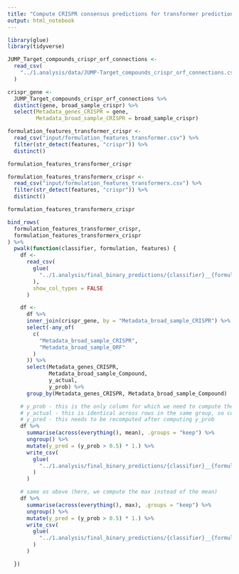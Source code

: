 ```yaml
---
title: "Compute CRISPR consensus predictions for transformer predictions"
output: html_notebook
---
```


```r
library(glue)
library(tidyverse)
```

```r
JUMP_Target_compounds_crispr_orf_connections <-
  read_csv(
    "../1.analysis/data/JUMP-Target_compounds_crispr_orf_connections.csv"
  )
```


```r
crispr_gene <-
  JUMP_Target_compounds_crispr_orf_connections %>%
  distinct(gene, broad_sample_crispr) %>%
  select(Metadata_genes_CRISPR = gene,
         Metadata_broad_sample_CRISPR = broad_sample_crispr)
```


```r
formulation_features_transformer_crispr <-
  read_csv("input/formulation_features_transformer.csv") %>%
  filter(str_detect(features, "crispr")) %>%
  distinct()

formulation_features_transformer_crispr
```

```r
formulation_features_transformerx_crispr <-
  read_csv("input/formulation_features_transformerx.csv") %>%
  filter(str_detect(features, "crispr")) %>%
  distinct()

formulation_features_transformerx_crispr
```

```r
bind_rows(
  formulation_features_transformer_crispr,
  formulation_features_transformerx_crispr
) %>%
  pwalk(function(classifier, formulation, features) {
    df <-
      read_csv(
        glue(
          "../1.analysis/final_binary_predictions/{classifier}__{formulation}__{features}.csv"
        ),
        show_col_types = FALSE
      )

    df <-
      df %>%
      inner_join(crispr_gene, by = "Metadata_broad_sample_CRISPR") %>%
      select(-any_of(
        c(
          "Metadata_broad_sample_CRISPR",
          "Metadata_broad_sample_ORF"
        )
      )) %>%
      select(Metadata_genes_CRISPR,
             Metadata_broad_sample_Compound,
             y_actual,
             y_prob) %>%
      group_by(Metadata_genes_CRISPR, Metadata_broad_sample_Compound)

    # y_prob - this is the only column for which we need to compute the mean per group
    # y_actual - this is identical across rows in the same group, so computing the mean is trivially ok
    # y_pred - this needs to be recomputed after computing y_prob
    df %>%
      summarise(across(everything(), mean), .groups = "keep") %>%
      ungroup() %>%
      mutate(y_pred = (y_prob > 0.5) * 1.) %>%
      write_csv(
        glue(
          "../1.analysis/final_binary_predictions/{classifier}__{formulation}__{features}__consensus.csv"
        )
      )

    # same as above (here, we compute the max instead of the mean)
    df %>%
      summarise(across(everything(), max), .groups = "keep") %>%
      ungroup() %>%
      mutate(y_pred = (y_prob > 0.5) * 1.) %>%
      write_csv(
        glue(
          "../1.analysis/final_binary_predictions/{classifier}__{formulation}__{features}__max_consensus.csv"
        )
      )

  })
```
